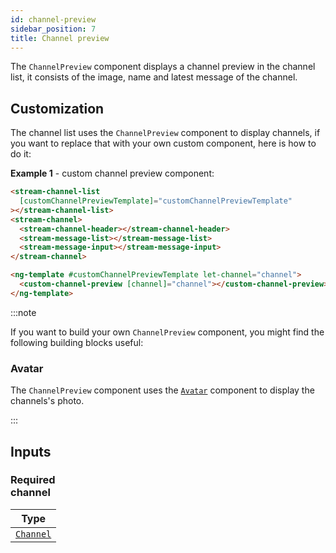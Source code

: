 ```yaml
---
id: channel-preview
sidebar_position: 7
title: Channel preview
---
```


The `ChannelPreview` component displays a channel preview in the channel list, it consists of the image, name and latest message of the channel.

## Customization

The channel list uses the `ChannelPreview` component to display channels, if you want to replace that with your own custom component, here is how to do it:

**Example 1** - custom channel preview component:

```html
<stream-channel-list
  [customChannelPreviewTemplate]="customChannelPreviewTemplate"
></stream-channel-list>
<stream-channel>
  <stream-channel-header></stream-channel-header>
  <stream-message-list></stream-message-list>
  <stream-message-input></stream-message-input>
</stream-channel>

<ng-template #customChannelPreviewTemplate let-channel="channel">
  <custom-channel-preview [channel]="channel"></custom-channel-preview>
</ng-template>
```

:::note

If you want to build your own `ChannelPreview` component, you might find the following building blocks useful:

### Avatar

The `ChannelPreview` component uses the [`Avatar`](./avatar.mdx) component to display the channels's photo.

:::

## Inputs

### <div class="label required basic">Required</div> channel

| Type                                                                                |
| ----------------------------------------------------------------------------------- |
| [`Channel`](https://github.com/GetStream/stream-chat-js/blob/master/src/channel.ts) |
